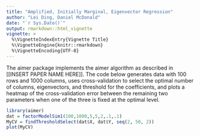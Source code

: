 ```yaml
---
title: "Amplified, Initially Marginal, Eigenvector Regression"
author: "Lei Ding, Daniel McDonald"
date: "`r Sys.Date()`"
output: rmarkdown::html_vignette
vignette: >
  %\VignetteIndexEntry{Vignette Title}
  %\VignetteEngine{knitr::rmarkdown}
  %\VignetteEncoding{UTF-8}
---
```



The aimer package implements the aimer algorithm as described in [[INSERT PAPER NAME HERE]]. The code below generates data with 100 rows and 1000 columns, uses cross-validation to select the optimal number of columns, eigenvectors, and threshold for the coefficients, and plots a heatmap of the cross-validation error between the remaining two parameters when one of the three is fixed at the optimal level.
```r
library(aimer)
dat = factorModelSim1(100,1000,5,5,2,.1,.1)
MyCV = findThresholdSelect(dat$X, dat$Y, seq(2, 50, 2))
plot(MyCV)
```

